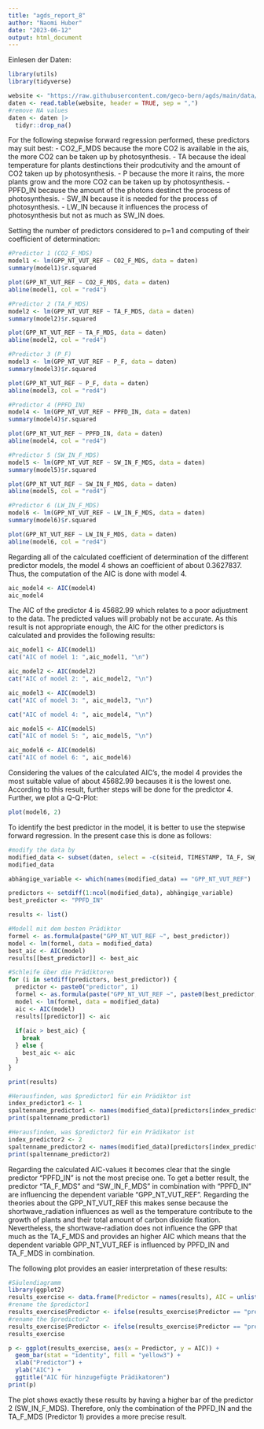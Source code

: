 ```yaml
---
title: "agds_report_8"
author: "Naomi Huber"
date: "2023-06-12"
output: html_document
---
```


Einlesen der Daten:
```r
library(utils)
library(tidyverse)

website <- "https://raw.githubusercontent.com/geco-bern/agds/main/data/df_for_stepwise_regression.csv"
daten <- read.table(website, header = TRUE, sep = ",")
#remove NA values
daten <- daten |>
  tidyr::drop_na()
```

For the following stepwise forward regression performed, these predictors may suit best: - CO2_F_MDS because the more CO2 is available in the ais, the more CO2 can be taken up by photosynthesis. - TA because the ideal temperature for plants destinctions their prodcutivity and the amount of CO2 taken up by photosynthesis. - P because the more it rains, the more plants grow and the more CO2 can be taken up by photosynthesis. - PPFD_IN because the amount of the photons destinct the process of photosynthesis. - SW_IN because it is needed for the process of photosynthesis. - LW_IN because it influences the process of photosynthesis but not as much as SW_IN does.

Setting the number of predictors considered to p=1 and computing of their coefficient of determination:
```r
#Predictor 1 (CO2_F_MDS)
model1 <- lm(GPP_NT_VUT_REF ~ CO2_F_MDS, data = daten)
summary(model1)$r.squared

plot(GPP_NT_VUT_REF ~ CO2_F_MDS, data = daten)
abline(model1, col = "red4")

#Predictor 2 (TA_F_MDS)
model2 <- lm(GPP_NT_VUT_REF ~ TA_F_MDS, data = daten)
summary(model2)$r.squared

plot(GPP_NT_VUT_REF ~ TA_F_MDS, data = daten)
abline(model2, col = "red4")

#Predictor 3 (P_F)
model3 <- lm(GPP_NT_VUT_REF ~ P_F, data = daten)
summary(model3)$r.squared

plot(GPP_NT_VUT_REF ~ P_F, data = daten)
abline(model3, col = "red4")

#Predictor 4 (PPFD_IN)
model4 <- lm(GPP_NT_VUT_REF ~ PPFD_IN, data = daten)
summary(model4)$r.squared

plot(GPP_NT_VUT_REF ~ PPFD_IN, data = daten)
abline(model4, col = "red4")

#Predictor 5 (SW_IN_F_MDS)
model5 <- lm(GPP_NT_VUT_REF ~ SW_IN_F_MDS, data = daten)
summary(model5)$r.squared

plot(GPP_NT_VUT_REF ~ SW_IN_F_MDS, data = daten)
abline(model5, col = "red4")

#Predictor 6 (LW_IN_F_MDS)
model6 <- lm(GPP_NT_VUT_REF ~ LW_IN_F_MDS, data = daten)
summary(model6)$r.squared

plot(GPP_NT_VUT_REF ~ LW_IN_F_MDS, data = daten)
abline(model6, col = "red4")
```

Regarding all of the calculated coefficient of determination of the different predictor models, the model 4 shows an coefficient of about 0.3627837. Thus, the computation of the AIC is done with model 4.

```r
aic_model4 <- AIC(model4)
aic_model4
```

The AIC of the predictor 4 is 45682.99 which relates to a poor adjustment to the data. The predicted values will probably not be accurate. As this result is not appropriate enough, the AIC for the other predictors is calculated and provides the following results:
```r
aic_model1 <- AIC(model1)
cat("AIC of model 1: ",aic_model1, "\n")

aic_model2 <- AIC(model2)
cat("AIC of model 2: ", aic_model2, "\n")

aic_model3 <- AIC(model3)
cat("AIC of model 3: ", aic_model3, "\n")

cat("AIC of model 4: ", aic_model4, "\n")

aic_model5 <- AIC(model5)
cat("AIC of model 5: ", aic_model5, "\n")

aic_model6 <- AIC(model6)
cat("AIC of model 6: ", aic_model6)
```

Considering the values of the calculated AIC’s, the model 4 provides the most suitable value of about 45682.99 becauses it is the lowest one. According to this result, further steps will be done for the predictor 4. Further, we plot a Q-Q-Plot:
```r
plot(model6, 2)
```

To identify the best predictor in the model, it is better to use the stepwise forward regression. In the present case this is done as follows:
```r
#modify the data by 
modified_data <- subset(daten, select = -c(siteid, TIMESTAMP, TA_F, SW_IN_F, LW_IN_F, VPD_F, PA_F, P_F, WS_F))
modified_data
```

```r
abhängige_variable <- which(names(modified_data) == "GPP_NT_VUT_REF")

predictors <- setdiff(1:ncol(modified_data), abhängige_variable)
best_predictor <- "PPFD_IN"

results <- list()

#Modell mit dem besten Prädiktor
formel <- as.formula(paste("GPP_NT_VUT_REF ~", best_predictor))
model <- lm(formel, data = modified_data)
best_aic <- AIC(model)
results[[best_predictor]] <- best_aic

#Schleife über die Prädiktoren
for (i in setdiff(predictors, best_predictor)) {
  predictor <- paste0("predictor", i)
  formel <- as.formula(paste("GPP_NT_VUT_REF ~", paste0(best_predictor, "+", names(modified_data)[i]), collapse = ""))
  model <- lm(formel, data = modified_data)
  aic <- AIC(model)
  results[[predictor]] <- aic
  
  if(aic > best_aic) {
    break
  } else {
    best_aic <- aic
  }
}

print(results)
```

```r
#Herausfinden, was $predictor1 für ein Prädiktor ist
index_predictor1 <- 1
spaltenname_predictor1 <- names(modified_data)[predictors[index_predictor1]]
print(spaltenname_predictor1)

#Herausfinden, was $predictor2 für ein Prädikator ist
index_predictor2 <- 2
spaltenname_predictor2 <- names(modified_data)[predictors[index_predictor2]]
print(spaltenname_predictor2)
```

Regarding the calculated AIC-values it becomes clear that the single predictor “PPFD_IN” is not the most precise one. To get a better result, the predictor “TA_F_MDS” and “SW_IN_F_MDS” in combination with “PPFD_IN” are influencing the dependent variable “GPP_NT_VUT_REF”. Regarding the theories about the GPP_NT_VUT_REF this makes sense because the shortwave_radiation influences as well as the temperature contribute to the growth of plants and their total amount of carbon dioxide fixation. Nevertheless, the shortwave-radiation does not influence the GPP that much as the TA_F_MDS and provides an higher AIC which means that the dependent variable GPP_NT_VUT_REF is influenced by PPFD_IN and TA_F_MDS in combination.

The following plot provides an easier interpretation of these results:
```r
#Säulendiagramm
library(ggplot2)
results_exercise <- data.frame(Predictor = names(results), AIC = unlist(results))
#rename the $predictor1
results_exercise$Predictor <- ifelse(results_exercise$Predictor == "predictor1", "TA_F_MDS (Predictor 1)", results_exercise$Predictor)
#rename the $predictor2
results_exercise$Predictor <- ifelse(results_exercise$Predictor == "predictor2", "SW_IN_F_MDS (Predictor 2)", results_exercise$Predictor)
results_exercise

p <- ggplot(results_exercise, aes(x = Predictor, y = AIC)) +
  geom_bar(stat = "identity", fill = "yellow3") +
  xlab("Predictor") +
  ylab("AIC") +
  ggtitle("AIC für hinzugefügte Prädikatoren")
print(p)
```

The plot shows exactly these results by having a higher bar of the predictor 2 (SW_IN_F_MDS). Therefore, only the combination of the PPFD_IN and the TA_F_MDS (Predictor 1) provides a more precise result.